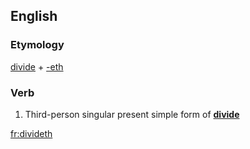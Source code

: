 ==English==

===Etymology===
[[divide]] + [[-eth]]

===Verb===
{{en-verb form}}

# {{archaic}} Third-person singular present simple form of '''[[divide]]'''

[[fr:divideth]]